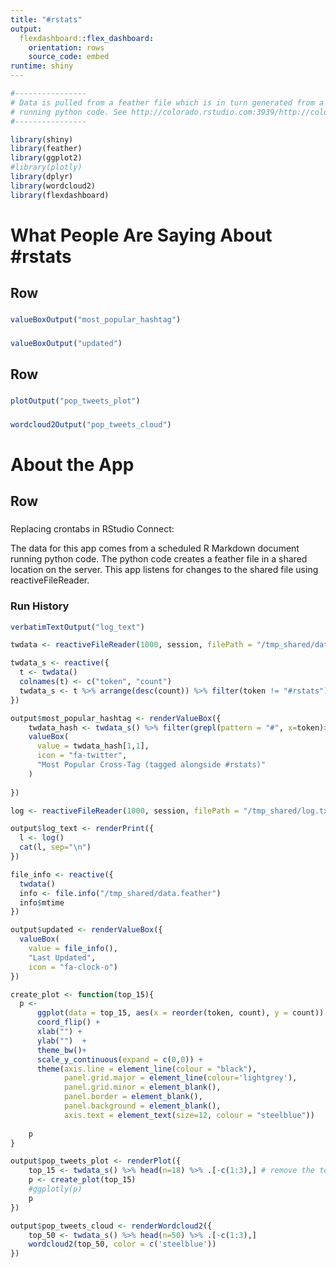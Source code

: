 ```yaml
---
title: "#rstats"
output:
  flexdashboard::flex_dashboard:
    orientation: rows
    source_code: embed
runtime: shiny
---
```


```r

#----------------
# Data is pulled from a feather file which is in turn generated from a scheduled Rmd report
# running python code. See http://colorado.rstudio.com:3939/http://colorado.rstudio.com:3939/rstats_feather_loader/
#----------------

library(shiny)
library(feather)
library(ggplot2)
#library(plotly)
library(dplyr)
library(wordcloud2)
library(flexdashboard)
```

What People Are Saying About #rstats
=======================================================

Row {data-height=20}
----------------------

### 
```r
valueBoxOutput("most_popular_hashtag")
```

###
```r
valueBoxOutput("updated")
```


Row {data-height=75}
------------------------

###
```r
plotOutput("pop_tweets_plot")
```

###
```r
wordcloud2Output("pop_tweets_cloud")
```


About the App
=======================================================

Row {data-height=95}
-----------------

###
Replacing crontabs in RStudio Connect:

The data for this app comes from a scheduled R Markdown document running python code. The python code creates a feather file in a shared location on the server. This app listens for changes to the shared file using reactiveFileReader.

### Run History
```r
verbatimTextOutput("log_text")

twdata <- reactiveFileReader(1000, session, filePath = "/tmp_shared/data.feather", readFunc = read_feather)

twdata_s <- reactive({
  t <- twdata()
  colnames(t) <- c("token", "count")
  twdata_s <- t %>% arrange(desc(count)) %>% filter(token != "#rstats")
})

output$most_popular_hashtag <- renderValueBox({
    twdata_hash <- twdata_s() %>% filter(grepl(pattern = "#", x=token)>0)
    valueBox(
      value = twdata_hash[1,1],
      icon = "fa-twitter",
      "Most Popular Cross-Tag (tagged alongside #rstats)"
    )
    
})

log <- reactiveFileReader(1000, session, filePath = "/tmp_shared/log.txt", readFunc = readLines)

output$log_text <- renderPrint({
  l <- log()
  cat(l, sep="\n")
})

file_info <- reactive({
  twdata()
  info <- file.info("/tmp_shared/data.feather")
  info$mtime
})

output$updated <- renderValueBox({
  valueBox(
    value = file_info(),
    "Last Updated", 
    icon = "fa-clock-o")
})

create_plot <- function(top_15){
  p <-
      ggplot(data = top_15, aes(x = reorder(token, count), y = count)) + geom_bar(stat ="identity", fill="grey") +
      coord_flip() +
      xlab("") + 
      ylab("")  +
      theme_bw()+
      scale_y_continuous(expand = c(0,0)) +
      theme(axis.line = element_line(colour = "black"),
            panel.grid.major = element_line(colour='lightgrey'),
            panel.grid.minor = element_blank(),
            panel.border = element_blank(),
            panel.background = element_blank(),
            axis.text = element_text(size=12, colour = "steelblue")) 
    
    p
}

output$pop_tweets_plot <- renderPlot({
    top_15 <- twdata_s() %>% head(n=18) %>% .[-c(1:3),] # remove the top 3 that tend to be non-sensicial 
    p <- create_plot(top_15)
    #ggplotly(p)
    p
})

output$pop_tweets_cloud <- renderWordcloud2({
    top_50 <- twdata_s() %>% head(n=50) %>% .[-c(1:3),]
    wordcloud2(top_50, color = c('steelblue'))
})



```


